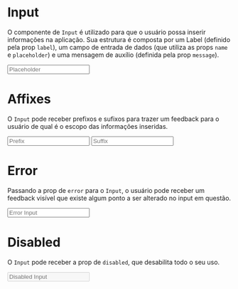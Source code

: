 

<Meta title="Data Input|Input" component={Input} />

# Input

O componente de `Input` é utilizado para que o usuário possa inserir informações na aplicação. Sua estrutura é composta por um Label (definido pela prop `label`), um campo de entrada de dados (que utiliza as props `name` e `placeholder`) e uma mensagem de auxílio (definida pela prop `message`).

<Preview>
  <Story name="Base" parameters={{
    design: {
      type: 'figma',
      url: 'https://www.figma.com/file/O3bKxIcsj2rc1FNIRclJyT/Design-System?node-id=213%3A87'
    }
  }}>
    <ThemeProvider>
      <Input name='base' label='Label' message='Message' placeholder='Placeholder' />
    </ThemeProvider>
  </Story>
</Preview>

# Affixes

O `Input` pode receber prefixos e sufixos para trazer um feedback para o usuário de qual é o escopo das informações inseridas.

<Preview>
  <Story name="Affixes" parameters={{
    design: {
      type: 'figma',
      url: 'https://www.figma.com/file/O3bKxIcsj2rc1FNIRclJyT/Design-System?node-id=213%3A87'
    }
  }}>
    <ThemeProvider>
      <Input name='prefix' label='Prefix' placeholder='Prefix' prefix='R$'/>
      <Input name='suffix' label='Suffix' placeholder='Suffix' suffix='reais'/>
    </ThemeProvider>
  </Story>
</Preview>

# Error

Passando a prop de `error` para o `Input`, o usuário pode receber um feedback visível que existe algum ponto a ser alterado no input em questão.

<Preview>
  <Story name="Error" parameters={{
    design: {
      type: 'figma',
      url: 'https://www.figma.com/file/O3bKxIcsj2rc1FNIRclJyT/Design-System?node-id=213%3A87'
    }
  }}>
    <ThemeProvider>
      <Input name='error' label='Error' placeholder='Error Input' error message='Required' />
    </ThemeProvider>
  </Story>
</Preview>

# Disabled

O `Input` pode receber a prop de `disabled`, que desabilita todo o seu uso.

<Preview>
  <Story name="Disabled" parameters={{
    design: {
      type: 'figma',
      url: 'https://www.figma.com/file/O3bKxIcsj2rc1FNIRclJyT/Design-System?node-id=213%3A87'
    }
  }}>
    <ThemeProvider>
      <Input name='disabled' label='Disabled' placeholder='Disabled Input' disabled message='Disabled' prefix='R$' suffix='reais' />
    </ThemeProvider>
  </Story>
</Preview>

<Props of={Input} />

